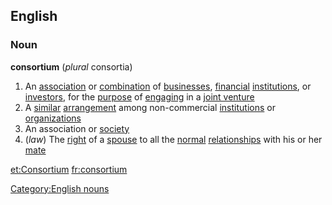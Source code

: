 ==English==
===Noun===
{{wikipedia}}
'''consortium''' (''plural'' consortia)
#An [[association]] or [[combination]] of [[business]]es, [[financial]] [[institution]]s, or [[investor]]s, for the [[purpose]] of [[engaging]] in a [[joint venture]]
#A [[similar]] [[arrangement]] among non-commercial [[institution]]s or [[organization]]s
#An association or [[society]]
#(''law'') The [[right]] of a [[spouse]] to all the [[normal]] [[relationship]]s with his or her [[mate]]
[[Category:English nouns]]

[[et:Consortium]]
[[fr:consortium]]